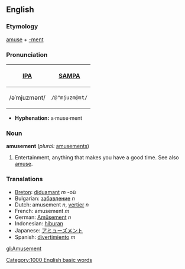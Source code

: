 ==English==

===Etymology===
[[amuse]] + [[-ment]]

===Pronunciation===
{| border=1 cellpadding=5
! [[w:International Phonetic Alphabet|IPA]] !! [[w:SAMPA|SAMPA]]
|-
| /əˈmjuzmənt/ || <tt>/@"mjuzm@nt/</tt>
|}

*'''Hyphenation:''' a·muse·ment

===Noun===
'''amusement''' (''plural:'' [[amusements]])
# Entertainment, anything that makes you have a good time.  See also [[amuse]].

===Translations===
*[[Breton]]: [[diduamant]] ''m'' -où
*Bulgarian: [[забавление]] ''n''
*Dutch: amusement ''n'', [[vertier]] ''n''
*French: amusement ''m''
*German: [[Amüsement]] ''n''
*Indonesian: [[hibur]]an
*Japanese: [[アミューズメント]]
*Spanish: [[divertimiento]] ''m''
[[Category:1000 English basic words]]

[[gl:Amusement]]